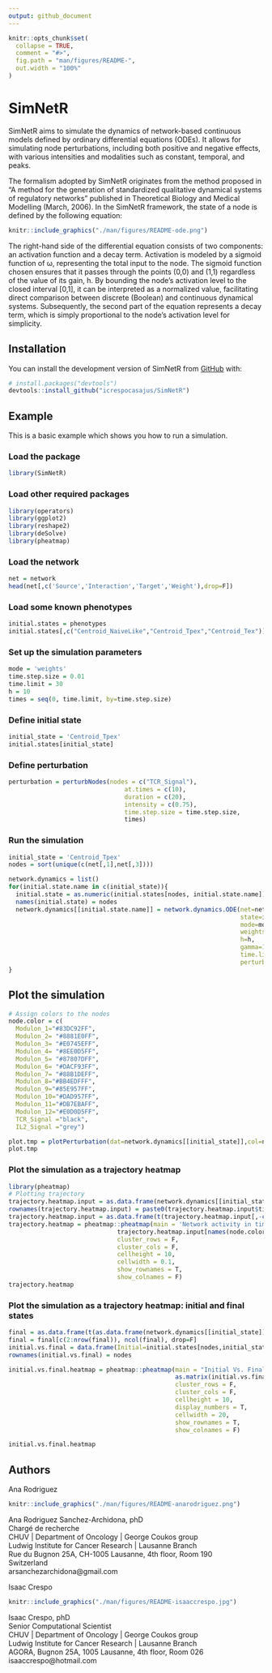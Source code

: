 ```yaml
---
output: github_document
---
```


<!-- README.md is generated from README.Rmd. Please edit that file -->

```r
knitr::opts_chunk$set(
  collapse = TRUE,
  comment = "#>",
  fig.path = "man/figures/README-",
  out.width = "100%"
)
```


# SimNetR

SimNetR aims to simulate the dynamics of network-based continuous models defined by ordinary differential equations (ODEs). It allows for simulating node perturbations, including both positive and negative effects, with various intensities and modalities such as constant, temporal, and peaks.

The formalism adopted by SimNetR originates from the method proposed in "A method for the generation of standardized qualitative dynamical systems of regulatory networks" published in Theoretical Biology and Medical Modelling (March, 2006). In the SimNetR framework, the state of a node is defined by the following equation:


```r
knitr::include_graphics("./man/figures/README-ode.png")
```

The right-hand side of the differential equation consists of two components: an activation function and a decay term. Activation is modeled by a sigmoid function of ω, representing the total input to the node. The sigmoid function chosen ensures that it passes through the points (0,0) and (1,1) regardless of the value of its gain, h. By bounding the node's activation level to the closed interval [0,1], it can be interpreted as a normalized value, facilitating direct comparison between discrete (Boolean) and continuous dynamical systems. Subsequently, the second part of the equation represents a decay term, which is simply proportional to the node's activation level for simplicity.



## Installation

You can install the development version of SimNetR from [GitHub](https://github.com/) with:

``` r
# install.packages("devtools")
devtools::install_github("icrespocasajus/SimNetR")
```

## Example

This is a basic example which shows you how to run a simulation.

### Load the package
```r
library(SimNetR)
```

### Load other required packages
```r
library(operators)
library(ggplot2)
library(reshape2)
library(deSolve)
library(pheatmap)
```

### Load the network
```r
net = network
head(net[,c('Source','Interaction','Target','Weight'),drop=F])
```

### Load some known phenotypes
```r
initial.states = phenotypes
initial.states[,c("Centroid_NaiveLike","Centroid_Tpex","Centroid_Tex")]
```

### Set up the simulation parameters
```r
mode = 'weights'
time.step.size = 0.01
time.limit = 30
h = 10
times = seq(0, time.limit, by=time.step.size)
```



### Define initial state
```r
initial_state = 'Centroid_Tpex'
initial.states[initial_state]
```


### Define perturbation
```r
perturbation = perturbNodes(nodes = c("TCR_Signal"), 
                                at.times = c(10),
                                duration = c(20),
                                intensity = c(0.75),
                                time.step.size = time.step.size,
                                times)
```


### Run the simulation
```r
initial_state = 'Centroid_Tpex'
nodes = sort(unique(c(net[,1],net[,3])))

network.dynamics = list()
for(initial.state.name in c(initial_state)){
  initial.state = as.numeric(initial.states[nodes, initial.state.name])
  names(initial.state) = nodes
  network.dynamics[[initial.state.name]] = network.dynamics.ODE(net=net,
                                                                state=initial.state,
                                                                mode=mode,
                                                                weights=net$Weight,
                                                                h=h,
                                                                gamma=1,
                                                                time.limit = time.limit,
                                                                perturbations=perturbation)
}
```



## Plot the simulation
```r
# Assign colors to the nodes
node.color = c(
  Modulon_1="#83DC92FF",
  Modulon_2= "#8881E0FF", 
  Modulon_3= "#E0745EFF",
  Modulon_4= "#8EE0D5FF",
  Modulon_5= "#87807DFF",
  Modulon_6= "#DACF93FF",
  Modulon_7= "#88B1DEFF",
  Modulon_8="#BB4EDFFF",
  Modulon_9="#85E957FF",
  Modulon_10="#DAD957FF",
  Modulon_11="#DB7EBAFF",
  Modulon_12="#E0D0D5FF",
  TCR_Signal ="black", 
  IL2_Signal ="grey")

plot.tmp = plotPerturbation(dat=network.dynamics[[initial_state]],col=node.color,title = "Tpex under TCR perturbation")
plot.tmp 
```


### Plot the simulation as a trajectory heatmap
```r
library(pheatmap)
# Plotting trajectory
trajectory.heatmap.input = as.data.frame(network.dynamics[[initial_state]])
rownames(trajectory.heatmap.input) = paste0(trajectory.heatmap.input$time)
trajectory.heatmap.input = as.data.frame(t(trajectory.heatmap.input[,-c(1)]))
trajectory.heatmap = pheatmap::pheatmap(main = 'Network activity in time',
                              trajectory.heatmap.input[names(node.color),],
                              cluster_rows = F,
                              cluster_cols = F,
                              cellheight = 10,
                              cellwidth = 0.1,
                              show_rownames = T,
                              show_colnames = F)
trajectory.heatmap
```


### Plot the simulation as a trajectory heatmap: initial and final states
```r
final = as.data.frame(t(as.data.frame(network.dynamics[[initial_state]])))
final = final[c(2:nrow(final)), ncol(final), drop=F]
initial.vs.final = data.frame(Initial=initial.states[nodes,initial_state], Final=final[nodes,1])
rownames(initial.vs.final) = nodes

initial.vs.final.heatmap = pheatmap::pheatmap(main = "Initial Vs. Final state",
                                              as.matrix(initial.vs.final)[names(node.color),],
                                              cluster_rows = F,
                                              cluster_cols = F,
                                              cellheight = 10,
                                              display_numbers = T,
                                              cellwidth = 20,
                                              show_rownames = T,
                                              show_colnames = F)

initial.vs.final.heatmap
```


## Authors

Ana Rodriguez

```r
knitr::include_graphics("./man/figures/README-anarodriguez.png")
```

Ana Rodriguez Sanchez-Archidona, phD  
Chargé de recherche  
CHUV | Department of Oncology | George Coukos group  
Ludwig Institute for Cancer Research |  Lausanne Branch  
Rue du Bugnon 25A, CH-1005 Lausanne, 4th floor, Room 190  
Switzerland  
arsanchezarchidona@gmail.com  


Isaac Crespo

```r
knitr::include_graphics("./man/figures/README-isaaccrespo.jpg")
```

Isaac Crespo, phD  
Senior Computational Scientist  
CHUV | Department of Oncology | George Coukos group  
Ludwig Institute for Cancer Research |  Lausanne Branch  
AGORA, Bugnon 25A, 1005 Lausanne, 4th floor, Room 026  
isaaccrespo@hotmail.com
